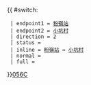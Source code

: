 {{ #switch: {{{format|}}}
  | endpoint1 = [[粉嶺站]]
  | endpoint2 = [[小坑村]]
  | direction = 2
  | status = 
  | inline = [[粉嶺站]] ↔ [[小坑村]]
  | normal =
  | full =
}}<noinclude>[[category:新界專線小巴路線模板|056C]]</noinclude>